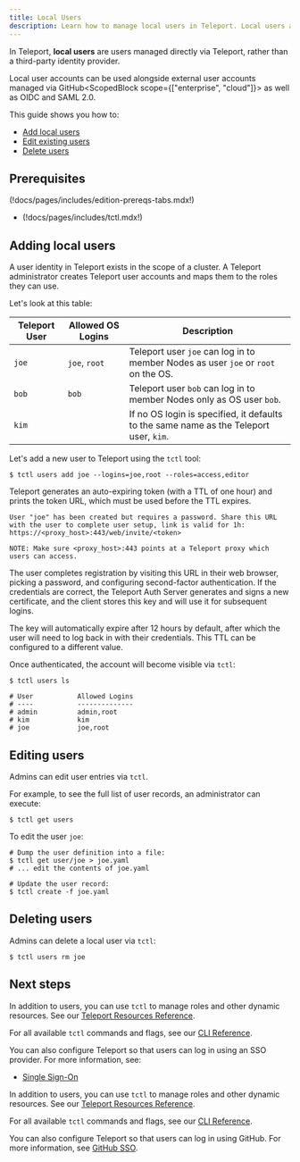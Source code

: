 ```yaml
---
title: Local Users
description: Learn how to manage local users in Teleport. Local users are stored on the Auth Service instead of a third-party identity provider.
---
```


In Teleport, **local users** are users managed directly via Teleport, rather
than a third-party identity provider.

Local user accounts can be used alongside external user accounts managed via
GitHub<ScopedBlock scope={["enterprise", "cloud"]}> as well as OIDC and SAML
2.0</ScopedBlock>.

This guide shows you how to:

- [Add local users](./users.mdx#adding-local-users)
- [Edit existing users](./users.mdx#editing-users)
- [Delete users](./users.mdx#deleting-users)

## Prerequisites

(!docs/pages/includes/edition-prereqs-tabs.mdx!)

- (!docs/pages/includes/tctl.mdx!)

## Adding local users

A user identity in Teleport exists in the scope of a cluster.
A Teleport administrator creates Teleport user accounts and maps them to the roles they can use.

Let's look at this table:

| Teleport User | Allowed OS Logins | Description |
| - | - | - |
| `joe` | `joe`, `root` | Teleport user `joe` can log in to member Nodes as user `joe` or `root` on the OS. |
| `bob` | `bob` | Teleport user `bob` can log in to member Nodes only as OS user `bob`. |
| `kim` | | If no OS login is specified, it defaults to the same name as the Teleport user, `kim`. |

Let's add a new user to Teleport using the `tctl` tool:

```code
$ tctl users add joe --logins=joe,root --roles=access,editor
```

Teleport generates an auto-expiring token (with a TTL of one hour) and prints
the token URL, which must be used before the TTL expires.

```code
User "joe" has been created but requires a password. Share this URL with the user to complete user setup, link is valid for 1h:
https://<proxy_host>:443/web/invite/<token>

NOTE: Make sure <proxy_host>:443 points at a Teleport proxy which users can access.
```

The user completes registration by visiting this URL in their web browser,
picking a password, and configuring second-factor authentication. If the
credentials are correct, the Teleport Auth Server generates and signs a new
certificate, and the client stores this key and will use it for subsequent
logins. 

The key will automatically expire after 12 hours by default, after which
the user will need to log back in with their credentials. This TTL can be
configured to a different value.

Once authenticated, the account will become visible via `tctl`:

```code
$ tctl users ls

# User           Allowed Logins
# ----           --------------
# admin          admin,root
# kim            kim
# joe            joe,root
```

## Editing users

Admins can edit user entries via `tctl`.

For example, to see the full list of user records, an administrator can execute:

```code
$ tctl get users
```

To edit the user `joe`:

```code
# Dump the user definition into a file:
$ tctl get user/joe > joe.yaml
# ... edit the contents of joe.yaml

# Update the user record:
$ tctl create -f joe.yaml
```

## Deleting users

Admins can delete a local user via `tctl`:

```code
$ tctl users rm joe
```

## Next steps

<Tabs>
<TabItem scope={["enterprise", "cloud"]} label="Teleport Enterprise/Enterprise Cloud">

In addition to users, you can use `tctl` to manage roles and other dynamic
resources. See our [Teleport Resources Reference](../../reference/resources.mdx).

For all available `tctl` commands and flags, see our [CLI Reference](../../reference/cli/tctl.mdx).

You can also configure Teleport so that users can log in using an SSO provider.
For more information, see:

- [Single Sign-On](../../access-controls/sso.mdx)

</TabItem>
<TabItem scope={["oss","team"]} label="Teleport Team/Community Edition">

In addition to users, you can use `tctl` to manage roles and other dynamic
resources. See our [Teleport Resources Reference](../../reference/resources.mdx).

For all available `tctl` commands and flags, see our
[CLI Reference](../../reference/cli/tctl.mdx).

You can also configure Teleport so that users can log in using GitHub. For more
information, see [GitHub SSO](../../access-controls/sso/github-sso.mdx).

</TabItem>
</Tabs>
